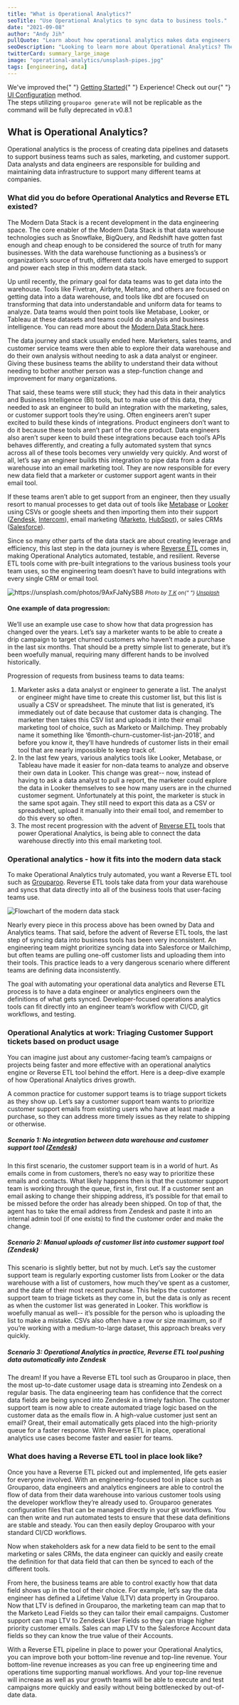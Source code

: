 ```yaml
---
title: "What is Operational Analytics?"
seoTitle: "Use Operational Analytics to sync data to business tools."
date: "2021-09-08"
author: "Andy Jih"
pullQuote: "Learn about how operational analytics makes data engineers' lives easier while powering experimentation and growth for user-facing teams."
seoDescription: "Looking to learn more about Operational Analytics? The Grouparoo experts will walk you through the data integration concepts you should know. ✓ Start a free trial now!"
twitterCard: summary_large_image
image: "operational-analytics/unsplash-pipes.jpg"
tags: [engineering, data]
---
```


<Alert variant="warning">
  We've improved the{" "}
  <a href="https://www.grouparoo.com/docs/getting-started">Getting Started</a>{" "}
  Experience! Check out our{" "}
  <a href="https://www.grouparoo.com/docs/config">UI Configuration</a> method.
  <br />
  The steps utilizing <code>grouparoo generate</code> will not be replicable as
  the command will be fully deprecated in v0.8.1
</Alert>

## What is Operational Analytics?

Operational analytics is the process of creating data pipelines and datasets to support business teams such as sales, marketing, and customer support. Data analysts and data engineers are responsible for building and maintaining data infrastructure to support many different teams at companies.

### What did you do before Operational Analytics and Reverse ETL existed?

The Modern Data Stack is a recent development in the data engineering space. The core enabler of the Modern Data Stack is that data warehouse technologies such as Snowflake, BigQuery, and Redshift have gotten fast enough and cheap enough to be considered the source of truth for many businesses. With the data warehouse functioning as a business’s or organization’s source of truth, different data tools have emerged to support and power each step in this modern data stack.

Up until recently, the primary goal for data teams was to get data into the warehouse. Tools like Fivetran, Airbyte, Meltano, and others are focused on getting data into a data warehouse, and tools like dbt are focused on transforming that data into understandable and uniform data for teams to analyze. Data teams would then point tools like Metabase, Looker, or Tableau at these datasets and teams could do analysis and business intelligence. You can read more about the [Modern Data Stack here](https://www.grouparoo.com/solutions/modern-data-stack).

The data journey and stack usually ended here. Marketers, sales teams, and customer service teams were then able to explore their data warehouse and do their own analysis without needing to ask a data analyst or engineer. Giving these business teams the ability to understand their data without needing to bother another person was a step-function change and improvement for many organizations.

That said, these teams were still stuck; they had this data in their analytics and Business Intelligence (BI) tools, but to make use of this data, they needed to ask an engineer to build an integration with the marketing, sales, or customer support tools they’re using. Often engineers aren’t super excited to build these kinds of integrations. Product engineers don’t want to do it because these tools aren’t part of the core product. Data engineers also aren’t super keen to build these integrations because each tool’s APIs behaves differently, and creating a fully automated system that syncs across all of these tools becomes very unwieldy very quickly. And worst of all, let’s say an engineer builds this integration to pipe data from a data warehouse into an email marketing tool. They are now responsible for every new data field that a marketer or customer support agent wants in their email tool.

If these teams aren’t able to get support from an engineer, then they usually resort to manual processes to get data out of tools like [Metabase](https://www.metabase.com/) or [Looker](https://looker.com/) using CSVs or google sheets and then importing them into their support ([Zendesk](https://www.zendesk.com/), [Intercom](https://www.intercom.com/)), email marketing ([Marketo](marketo.com), [HubSpot](https://www.hubspot.com/)), or sales CRMs ([Salesforce](https://www.salesforce.com/)).

Since so many other parts of the data stack are about creating leverage and efficiency, this last step in the data journey is where [Reverse ETL](https://www.grouparoo.com/solutions/reverse-etl) comes in, making Operational Analytics automated, testable, and resilient. Reverse ETL tools come with pre-built integrations to the various business tools your team uses, so the engineering team doesn’t have to build integrations with every single CRM or email tool.

<Image
  centered
  alt="https://unsplash.com/photos/9AxFJaNySB8"
  src="operational-analytics/unsplash-pipes.jpg"
  width={4060}
  height={3226}
/>
<small>
  <i>
    Photo by <a href="https://unsplash.com/@realaxer">T K</a> on{" "}
    <a href="https://unsplash.com/s/photos/pipelines">Unsplash</a>
  </i>
</small>

#### One example of data progression:

We’ll use an example use case to show how that data progression has changed over the years. Let’s say a marketer wants to be able to create a drip campaign to target churned customers who haven’t made a purchase in the last six months. That should be a pretty simple list to generate, but it’s been woefully manual, requiring many different hands to be involved historically.

Progression of requests from business teams to data teams:

1. Marketer asks a data analyst or engineer to generate a list. The analyst or engineer might have time to create this customer list, but this list is usually a CSV or spreadsheet. The minute that list is generated, it’s immediately out of date because that customer data is changing. The marketer then takes this CSV list and uploads it into their email marketing tool of choice, such as Marketo or Mailchimp. They probably name it something like ‘6month-churn-customer-list-jan-2018’, and before you know it, they’ll have hundreds of customer lists in their email tool that are nearly impossible to keep track of.
2. In the last few years, various analytics tools like Looker, Metabase, or Tableau have made it easier for non-data teams to analyze and observe their own data in Looker. This change was great-- now, instead of having to ask a data analyst to pull a report, the marketer could explore the data in Looker themselves to see how many users are in the churned customer segment. Unfortunately at this point, the marketer is stuck in the same spot again. They still need to export this data as a CSV or spreadsheet, upload it manually into their email tool, and remember to do this every so often.
3. The most recent progression with the advent of [Reverse ETL](https://www.grouparoo.com/solutions/reverse-etl) tools that power Operational Analytics, is being able to connect the data warehouse directly into this email marketing tool.

### Operational analytics - how it fits into the modern data stack

To make Operational Analytics truly automated, you want a Reverse ETL tool such as [Grouparoo](https://www.grouparoo.com/). Reverse ETL tools take data from your data warehouse and syncs that data directly into all of the business tools that user-facing teams use.

<Image
  centered
  alt="Flowchart of the modern data stack"
  src="operational-analytics/modern-data-stack.png"
  width={1015}
  height={456}
/>

Nearly every piece in this process above has been owned by Data and Analytics teams. That said, before the advent of Reverse ETL tools, the last step of syncing data into business tools has been very inconsistent. An engineering team might prioritize syncing data into Salesforce or Mailchimp, but often teams are pulling one-off customer lists and uploading them into their tools. This practice leads to a very dangerous scenario where different teams are defining data inconsistently.

The goal with automating your operational data analytics and Reverse ETL process is to have a data engineer or analytics engineers own the definitions of what gets synced. Developer-focused operations analytics tools can fit directly into an engineer team’s workflow with CI/CD, git workflows, and testing.

### Operational Analytics at work: Triaging Customer Support tickets based on product usage

You can imagine just about any customer-facing team’s campaigns or projects being faster and more effective with an operational analytics engine or Reverse ETL tool behind the effort. Here is a deep-dive example of how Operational Analytics drives growth.

A common practice for customer support teams is to triage support tickets as they show up. Let’s say a customer support team wants to prioritize customer support emails from existing users who have at least made a purchase, so they can address more timely issues as they relate to shipping or otherwise.

##### Scenario 1: No integration between data warehouse and customer support tool ([Zendesk](zendesk.com))

In this first scenario, the customer support team is in a world of hurt. As emails come in from customers, there’s no easy way to prioritize these emails and contacts. What likely happens then is that the customer support team is working through the queue, first in, first out. If a customer sent an email asking to change their shipping address, it’s possible for that email to be missed before the order has already been shipped. On top of that, the agent has to take the email address from Zendesk and paste it into an internal admin tool (if one exists) to find the customer order and make the change.

##### Scenario 2: Manual uploads of customer list into customer support tool (Zendesk)

This scenario is slightly better, but not by much. Let’s say the customer support team is regularly exporting customer lists from Looker or the data warehouse with a list of customers, how much they’ve spent as a customer, and the date of their most recent purchase. This helps the customer support team to triage tickets as they come in, but the data is only as recent as when the customer list was generated in Looker. This workflow is woefully manual as well-- it’s possible for the person who is uploading the list to make a mistake. CSVs also often have a row or size maximum, so if you’re working with a medium-to-large dataset, this approach breaks very quickly.

##### Scenario 3: Operational Analytics in practice, Reverse ETL tool pushing data automatically into Zendesk

The dream! If you have a Reverse ETL tool such as Grouparoo in place, then the most up-to-date customer usage data is streaming into Zendesk on a regular basis. The data engineering team has confidence that the correct data fields are being synced into Zendesk in a timely fashion. The customer support team is now able to create automated triage logic based on the customer data as the emails flow in. A high-value customer just sent an email? Great, their email automatically gets placed into the high-priority queue for a faster response. With Reverse ETL in place, operational analytics use cases become faster and easier for teams.

### What does having a Reverse ETL tool in place look like?

Once you have a Reverse ETL picked out and implemented, life gets easier for everyone involved. With an engineering-focused tool in place such as Grouparoo, data engineers and analytics engineers are able to control the flow of data from their data warehouse into various customer tools using the developer workflow they’re already used to. Grouparoo generates configuration files that can be managed directly in your git workflows. You can then write and run automated tests to ensure that these data definitions are stable and steady. You can then easily deploy Grouparoo with your standard CI/CD workflows.

Now when stakeholders ask for a new data field to be sent to the email marketing or sales CRMs, the data engineer can quickly and easily create the definition for that data field that can then be synced to each of the different tools.

From here, the business teams are able to control exactly how that data field shows up in the tool of their choice. For example, let’s say the data engineer has defined a Lifetime Value (LTV) data property in Grouparoo. Now that LTV is defined in Grouparoo, the marketing team can map that to the Marketo Lead Fields so they can tailor their email campaigns. Customer support can map LTV to Zendesk User Fields so they can triage higher priority customer emails. Sales can map LTV to the Salesforce Account data fields so they can know the true value of their Accounts.

With a Reverse ETL pipeline in place to power your Operational Analytics, you can improve both your bottom-line revenue and top-line revenue. Your bottom-line revenue increases as you can free up engineering time and operations time supporting manual workflows. And your top-line revenue will increase as well as your growth teams will be able to execute and test campaigns more quickly and easily without being bottlenecked by out-of-date data.
